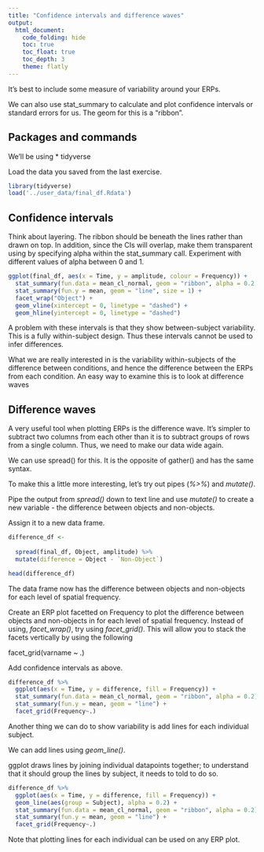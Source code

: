 ```yaml
---
title: "Confidence intervals and difference waves"
output: 
  html_document:
    code_folding: hide
    toc: true
    toc_float: true
    toc_depth: 3
    theme: flatly
---
```


It's best to include some measure of variability around your ERPs.

We can also use stat_summary to calculate and plot confidence intervals or standard errors for us. The geom for this is a "ribbon".

## Packages and commands

We'll be using
* tidyverse

Load the data you saved from the last exercise.

```r
library(tidyverse)
load('../user_data/final_df.Rdata')
```

## Confidence intervals

Think about layering. The ribbon should be beneath the lines rather than drawn on top. In addition, since the CIs will overlap, make them transparent using by specifying alpha within the stat_summary call. Experiment with different values of alpha between 0 and 1.

```r
ggplot(final_df, aes(x = Time, y = amplitude, colour = Frequency)) +
  stat_summary(fun.data = mean_cl_normal, geom = "ribbon", alpha = 0.2, fill = NA, linetype = "dashed") +
  stat_summary(fun.y = mean, geom = "line", size = 1) +
  facet_wrap("Object") +
  geom_vline(xintercept = 0, linetype = "dashed") + 
  geom_hline(yintercept = 0, linetype = "dashed")
```

A problem with these intervals is that they show between-subject variability. This is a fully within-subject design. Thus these intervals cannot be used to infer differences.

What we are really interested in is the variability within-subjects of the difference between conditions, and hence the difference between the ERPs from each condition. An easy way to examine this is to look at difference waves

## Difference waves

A very useful tool when plotting ERPs is the difference wave. It's simpler to subtract two columns from each other than it is to subtract groups of rows from a single column. Thus, we need to make our data wide again.

We can use spread() for this. It is the opposite of gather() and has the same syntax.

To make this a little more interesting, let's try out pipes (*%>%*) and *mutate()*.

Pipe the output from *spread()* down to text line and use *mutate()* to create a new variable - the difference between objects and non-objects.

Assign it to a new data frame.

```r
difference_df <- 
  
  spread(final_df, Object, amplitude) %>%
  mutate(difference = Object - `Non-Object`)

head(difference_df)
```

The data frame now has the difference between objects and non-objects for each level of spatial frequency. 

Create an ERP plot facetted on Frequency to plot the difference between objects and non-objects in for each level of spatial frequency. Instead of using, *facet_wrap()*, try using *facet_grid()*. This will allow you to stack the facets vertically by using the following 

facet_grid(varname ~ .)

Add confidence intervals as above.

```r
difference_df %>%
  ggplot(aes(x = Time, y = difference, fill = Frequency)) +
  stat_summary(fun.data = mean_cl_normal, geom = "ribbon", alpha = 0.2)+
  stat_summary(fun.y = mean, geom = "line") +
  facet_grid(Frequency~.)
```

Another thing we can do to show variability is add lines for each individual subject.

We can add lines using *geom_line()*. 

ggplot draws lines by joining individual datapoints together; to understand that it should group the lines by subject, it needs to told to do so.

```r
difference_df %>%
  ggplot(aes(x = Time, y = difference, fill = Frequency)) +
  geom_line(aes(group = Subject), alpha = 0.2) +
  stat_summary(fun.data = mean_cl_normal, geom = "ribbon", alpha = 0.2)+
  stat_summary(fun.y = mean, geom = "line") +
  facet_grid(Frequency~.)
```

Note that plotting lines for each individual can be used on any ERP plot.